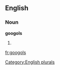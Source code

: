 ==English==

===Noun===
'''googols'''

# {{plural of|[[googol]]}}

[[Category:English plurals]]

[[fr:googols]]